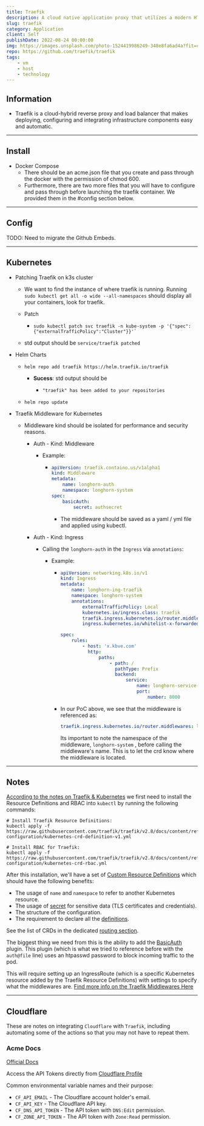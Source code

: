 ```yaml
---
title: Traefik
description: A cloud native application proxy that utilizes a modern HTTP reverse-proxy and load balancer.
slug: traefik
category: Application
client: Self
publishDate: 2022-08-24 00:00:00
img: https://images.unsplash.com/photo-1524419986249-348e8fa6ad4a?fit=crop&w=1400&h=700&q=75
repo: https://github.com/traefik/traefik
tags:
    - vm
    - host
    - technology
---
```



<MDXJS>

## Information

-   Traefik is a cloud-hybrid reverse proxy and load balancer that makes deploying, configuring and integrating infrastructure components easy and automatic.


</MDXJS>

---

<MDXJS>

## Install

-   Docker Compose
    -   There should be an acme.json file that you create and pass through the docker with the permission of chmod 600.
    -   Furthermore, there are two more files that you will have to configure and pass through before launching the traefik container. We provided them in the #config section below.


</MDXJS>

---

<MDXJS>

## Config

TODO: Need to migrate the Github Embeds.


</MDXJS>

---

<MDXJS>

## Kubernetes

-   Patching Traefik on k3s cluster

    -   We want to find the instance of where traefik is running. Running `sudo kubectl get all -o wide --all-namespaces` should display all your containers, look for traefik.
    -   Patch

        -   ```shell
            sudo kubectl patch svc traefik -n kube-system -p '{"spec":{"externalTrafficPolicy":"Cluster"}}'`
            ```

    -   std output should be `service/traefik patched`

-   Helm Charts

    -   ```shell
        helm repo add traefik https://helm.traefik.io/traefik
        ```

        -   **Sucess**: std output should be

            -   ```shell
                "traefik" has been added to your repositories
                ```

    -   ```shell
        helm repo update
        ```

-   Traefik Middleware for Kubernetes

    -   Middleware kind should be isolated for performance and security reasons.

        -   Auth - Kind: Middleware

            -   Example:

                -   ```yaml
                    apiVersion: traefik.containo.us/v1alpha1
                    kind: Middleware
                    metadata:
                        name: longhorn-auth
                        namespace: longhorn-system
                    spec:
                        basicAuth:
                            secret: authsecret
                    ```

                    -   The middleware should be saved as a yaml / yml file and applied using kubectl.

        -   Auth - Kind: Ingress

            -   Calling the `longhorn-auth` in the `Ingress` via `annotations`:

                -   Example:

                    -   ```yaml
                        apiVersion: networking.k8s.io/v1
                        kind: Ingress
                        metadata:
                            name: longhorn-ing-traefik
                            namespace: longhorn-system
                            annotations:
                                externalTrafficPolicy: Local
                                kubernetes.io/ingress.class: traefik
                                traefik.ingress.kubernetes.io/router.middlewares: longhorn-system-longhorn-auth@kubernetescrd
                                ingress.kubernetes.io/whitelist-x-forwarded-for: 'true'

                        spec:
                            rules:
                                - host: 'x.kbve.com'
                                  http:
                                      paths:
                                          - path: /
                                            pathType: Prefix
                                            backend:
                                                service:
                                                    name: longhorn-service-provider
                                                    port:
                                                        number: 8000
                        ```

                    -   In our PoC above, we see that the middleware is referenced as:

                        ```yaml
                        traefik.ingress.kubernetes.io/router.middlewares: longhorn-system-longhorn-auth@kubernetescrd
                        ```

                        Its important to note the namespace of the middleware, `longhorn-system` , before calling the middleware's name. This is to let the crd know where the middleware is located.


</MDXJS>

---

<MDXJS>

## Notes

[According to the notes on Traefik & Kubernetes](https://doc.traefik.io/traefik/providers/kubernetes-crd/)
we first need to install the Resource Definitions and RBAC into `kubectl` by running the following commands:

```shell
# Install Traefik Resource Definitions:
kubectl apply -f https://raw.githubusercontent.com/traefik/traefik/v2.8/docs/content/reference/dynamic-configuration/kubernetes-crd-definition-v1.yml

# Install RBAC for Traefik:
kubectl apply -f https://raw.githubusercontent.com/traefik/traefik/v2.8/docs/content/reference/dynamic-configuration/kubernetes-crd-rbac.yml

```

After this installation, we'll have a set of [Custom Resource Definitions](https://kubernetes.io/docs/concepts/extend-kubernetes/api-extension/custom-resources/)
which should have the following benefits:

-   The usage of `name` and `namespace` to refer to another Kubernetes resource.
-   The usage of [secret](https://kubernetes.io/docs/concepts/configuration/secret/) for sensitive data (TLS certificates and credentials).
-   The structure of the configuration.
-   The requirement to declare all the [definitions](https://doc.traefik.io/traefik/reference/dynamic-configuration/kubernetes-crd/#definitions).

See the list of CRDs in the dedicated [routing section](https://doc.traefik.io/traefik/routing/providers/kubernetes-crd/).

The biggest thing we need from this is the ability to add the [BasicAuth](https://doc.traefik.io/traefik/middlewares/http/basicauth/) plugin.
This plugin (which is what we tried to reference before with the `auth@file` line) uses an htpasswd password to block incoming traffic to the pod.

This will require setting up an IngressRoute (which is a specific Kubernetes resource added by the Traefik Resource Definitions) with settings to specify
what the middlewares are. [Find more info on the Traefik Middlewares Here](https://doc.traefik.io/traefik/middlewares/overview/)

</MDXJS>

---

<MDXJS>

## Cloudflare

These are notes on integrating `Cloudflare` with `Traefik`, including automating some of the actions so that you may not have to repeat them.

### Acme Docs

[Official Docs](https://go-acme.github.io/lego/dns/cloudflare/#api-tokens)

Access the API Tokens directly from [Cloudflare Profile](https://dash.cloudflare.com/profile/api-tokens)

Common environmental variable names and their purpose:

-   `CF_API_EMAIL` - The Cloudflare account holder's email.
-   `CF_API_KEY` - The Cloudflare API key.
-   `CF_DNS_API_TOKEN` - The API token with `DNS:Edit` permission.
-   `CF_ZONE_API_TOKEN` - The API token with `Zone:Read` permission.

</MDXJS>